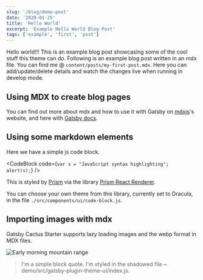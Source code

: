 ```yaml
---
slug: '/blog/demo-post'
date: '2020-01-25'
title: 'Hello World'
excerpt: 'Example Hello World Blog Post'
tags: ['example', 'first', 'post']
---
```


Hello world!!! This is an example blog post showcasing some of the cool stuff this theme can do. Following is an example blog post written in an mdx file. You can find me @ `content/posts/my-first-post.mdx`. Here you can add/update/delete details and watch the changes live when running in develop mode.

## Using MDX to create blog pages

You can find out more about mdx and how to use it with Gatsby on <Underline>[mdxjs](https://mdxjs.com/getting-started 'MDX JS getting started')</Underline>'s website, and here with <Underline>[Gatsby docs](https://www.gatsbyjs.org/docs/mdx/ 'Gatsby docs on mdx')</Underline>.

## Using some markdown elements

Here we have a simple js code block.

<CodeBlock
  code={`var s = "JavaScript syntax highlighting";
alert(s);`}
/>

This is styled by <Underline>[Prism](https://prismjs.com/ 'Prism website')</Underline> via the library <Underline>[Prism React Renderer](https://github.com/FormidableLabs/prism-react-renderer 'Prism React Renderer Library')</Underline>.

You can choose your own theme from this library, currently set to Dracula, in the file `./src/components/ui/code-block.js`.

## Importing images with mdx

Gatsby Cactus Starter supports lazy loading images and the webp format in MDX files.

![Early morning mountain range](./landscape.jpg 'Mountain range')

> I'm a simple block quote.
> I'm styled in the shadowed file ~ demo/src/gatsby-plugin-theme-ui/index.js.
